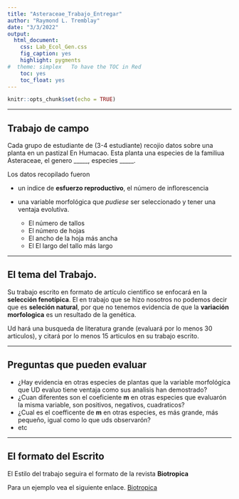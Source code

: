 ```yaml
---
title: "Asteraceae_Trabajo_Entregar"
author: "Raymond L. Tremblay"
date: "3/3/2022"
output:
  html_document:
    css: Lab_Ecol_Gen.css
    fig_caption: yes
    highlight: pygments
#  theme: simplex   To have the TOC in Red
    toc: yes
    toc_float: yes
---
```


```r
knitr::opts_chunk$set(echo = TRUE)
```

***

## Trabajo de campo

Cada grupo de estudiante de (3-4 estudiante) recojio datos sobre una planta en un pastizal En Humacao. Esta planta una especies de la familiua Asteraceae, el genero _____, especies _____.   

Los datos recopilado fueron 

 - un indice de **esfuerzo reproductivo**, el número de inflorescencia 

 - una variable morfológica que *pudiese* ser seleccionado y tener una ventaja evolutiva.
    - El número de tallos
    - El número de hojas
    - El ancho de la hoja más ancha
    - El El largo del tallo más largo
 
***

## El tema del Trabajo.

Su trabajo escrito en formato de artículo cientifico se enfocará en la **selección fenotípica**.  El en trabajo que se hizo nosotros no podemos decir que es **seleción natural**, por que no tenemos evidencia de que la **variación morfologica** es un resultado de la genética.  

Ud hará una busqueda de literatura grande (evaluará por lo menos 30 articulos), y citará por lo menos 15 articulos en su trabajo escrito.

***

## Preguntas que pueden evaluar

 - ¿Hay evidencia en otras especies de plantas que la variable morfológica que UD evaluo tiene ventaja como sus analisis han demostrado?
 - ¿Cuan diferentes son el coeficiente **m** en otras especies que evaluarón la misma variable, son positivos, negativos, cuadraticos?
 - ¿Cual es el coefficente de **m** en otras especies, es más grande, más pequeño, igual como lo que uds observarón? 
 - etc
 
 
***

## El formato del Escrito

El Estilo del trabajo seguira el formato de la revista **Biotropica**

Para un ejemplo vea el siguiente enlace. [Biotropica](PDF/Biotropica - 2021 - Power - Even small forest patches increase bee visits to flowers in an oil palm plantation landscape.pdf) 




 
 
 
 
 


